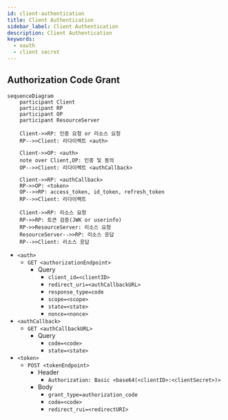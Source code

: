 ```yaml
---
id: client-authentication
title: Client Authentication
sidebar_label: Client Authentication
description: Client Authentication
keywords:
  - oauth
  - client secret
---
```


## Authorization Code Grant

```mermaid
sequenceDiagram
    participant Client
    participant RP
    participant OP
    participant ResourceServer

    Client->>RP: 인증 요청 or 리소스 요청
    RP-->>Client: 리다이렉트 <auth>

    Client->>OP: <auth>
    note over Client,OP: 인증 및 동의
    OP-->>Client: 리다이렉트 <authCallback>

    Client->>RP: <authCallback>
    RP->>OP: <token>
    OP-->>RP: access_token, id_token, refresh_token
    RP-->>Client: 리다이렉트

    Client->>RP: 리소스 요청
    RP->>RP: 토큰 검증(JWK or userinfo)
    RP->>ResourceServer: 리소스 요청
    ResourceServer-->>RP: 리소스 응답
    RP-->>Client: 리소스 응답
```

- `<auth>`
  - `GET <authorizationEndpoint>`
    - Query
      - `client_id=<clientID>`
      - `redirect_uri=<authCallbackURL>`
      - `response_type=code`
      - `scope=<scope>`
      - `state=<state>`
      - `nonce=<nonce>`
- `<authCallback>`
  - `GET <authCallbackURL>`
    - Query
      - `code=<code>`
      - `state=<state>`
- `<token>`
  - `POST <tokenEndpoint>`
    - Header
      - `Authorization: Basic <base64(<clientID>:<clientSecret>)>`
    - Body
      - `grant_type=authorization_code`
      - `code=<code>`
      - `redirect_rui=<redirectURI>`
